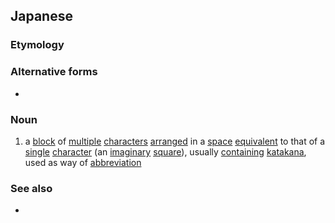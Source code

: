 ==Japanese==
{{DEFAULTSORT:くみもじ}}
{{ja-kanjitab|く|o1=み|もん|k2=も|じ|yomi=irr|sort=くみもじ}}
{{wikipedia|lang=ja}}
{{examples-right|1=The characters following the arrows are examples of ''kumimoji'':<br><span style="font-size:150%">{{l|ja|アパート}} → </span><span style="font-size:200%">{{l|ja|㌀}}</span><br><span style="font-size:150%">{{lang|ja|1}}{{l|ja|ドル}} → </span><span style="font-size:150%">{{lang|ja|1}}</span><span style="font-size:200%">{{l|ja|㌦}}</span><br><span style="font-size:150%">{{lang|ja|30}}{{l|ja|キロ}} → </span><span style="font-size:150%">{{lang|ja|30}}</span><span style="font-size:200%">{{l|ja|㌔}}</span>}}

===Etymology===
{{compound|ja|組|文字|tr1=kumi|t1=[[group]]; [[set]]|tr2=moji|t2=[[character]]}}

===Alternative forms===
* {{ja-l|組み文字}}

===Noun===
{{ja-noun|くみもじ}}

# {{lb|ja|typography}} a [[block]] of [[multiple]] [[characters]] [[arranged]] in a [[space]] [[equivalent]] to that of a [[single]] [[character]] (an [[imaginary]] [[square]]), usually [[contain]]ing [[katakana]], used as way of [[abbreviation]]

===See also===
* {{ja-r|縦%中%横|たて%ちゅう%よこ}}